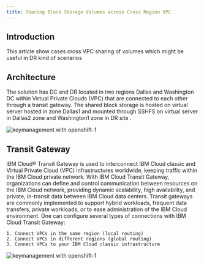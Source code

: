 ```yaml
---
title: Sharing Block Storage Volumes across Cross Region VPC
---
```



<PageDescription>


</PageDescription>

## Introduction
This article show cases cross VPC sharing of volumes which might be useful in DR kind of scenarios


## Architecture
The solution has DC and DR located in two regions Dallas and Washington DC within Virtual Private Clouds (VPC) that are connected to each other through a transit gateway. The shared block storage is hosted on virtual server hosted in zone Dallas1 and mounted through SSHFS on virtual server in Dallas2 zone and Washington1 zone in DR site .

![keymanagement with openshift-1](images/Screenshot_1.jpg)

## Transit Gateway
IBM Cloud® Transit Gateway is used to interconnect IBM Cloud classic and Virtual Private Cloud (VPC) infrastructures worldwide, keeping traffic within the IBM Cloud private network. With IBM Cloud Transit Gateway, organizations can define and control communication between resources on the IBM Cloud network, providing dynamic scalability, high availability, and private, in-transit data between IBM Cloud data centers. Transit gateways are commonly implemented to support hybrid workloads, frequent data transfers, private workloads, or to ease administration of the IBM Cloud environment. One can configure several types of connections with IBM Cloud Transit Gateway:

    1. Connect VPCs in the same region (local routing)
    2. Connect VPCs in different regions (global routing)
    3. Connect VPCs to your IBM Cloud classic infrastructure

![keymanagement with openshift-1](images/Screenshot_2.jpg)
